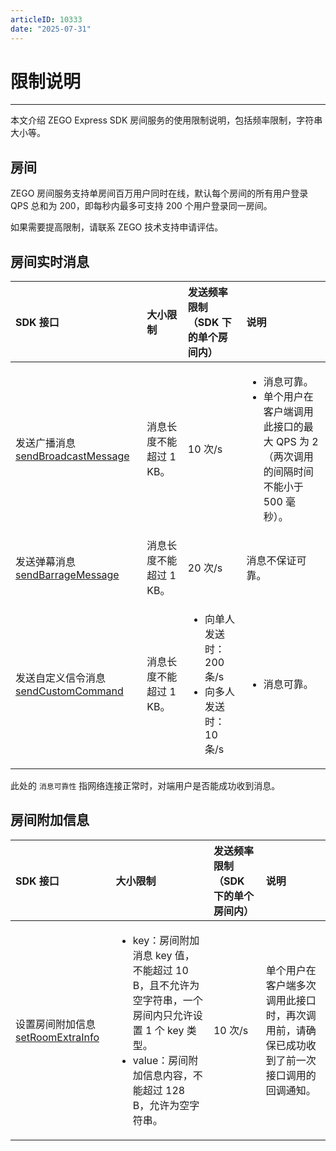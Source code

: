 ```yaml
---
articleID: 10333
date: "2025-07-31"
---
```



# 限制说明
---

本文介绍 ZEGO Express SDK 房间服务的使用限制说明，包括频率限制，字符串大小等。

## 房间

ZEGO 房间服务支持单房间百万用户同时在线，默认每个房间的所有用户登录 QPS 总和为 200，即每秒内最多可支持 200 个用户登录同一房间。

<Note title="说明">


如果需要提高限制，请联系 ZEGO 技术支持申请评估。   

</Note>




## 房间实时消息

| SDK 接口   | 大小限制 | 发送频率限制（SDK 下的单个房间内）  | 说明 |
| :---------- | :----------- | :-------- | :-- |
| 发送广播消息 [sendBroadcastMessage](https://doc-zh.zego.im/unique-api/express-video-sdk/zh/javascript_uni-app/classes/_zegoexpressengine_.zegoexpressengine.html#sendbroadcastmessage)   | 消息长度不能超过 1 KB。    |  10 次/s  | <ul><li>消息可靠。</li><li>单个用户在客户端调用此接口的最大 QPS 为 2（两次调用的间隔时间不能小于 500 毫秒）。</li></ul>|
| 发送弹幕消息 [sendBarrageMessage](https://doc-zh.zego.im/unique-api/express-video-sdk/zh/javascript_uni-app/classes/_zegoexpressengine_.zegoexpressengine.html#sendbarragemessage)   | 消息长度不能超过 1 KB。| 20 次/s | <p>消息不保证可靠。</p> |
| 发送自定义信令消息 [sendCustomCommand](https://doc-zh.zego.im/unique-api/express-video-sdk/zh/javascript_uni-app/classes/_zegoexpressengine_.zegoexpressengine.html#sendcustomcommand)  | 消息长度不能超过 1 KB。  | <ul><li>向单人发送时：200 条/s</li><li>向多人发送时：10 条/s</li></ul> | <ul><li>消息可靠。</li></ul> |

<Note title="说明">


此处的 `消息可靠性` 指网络连接正常时，对端用户是否能成功收到消息。

</Note>




## 房间附加信息

| SDK 接口   | 大小限制  | 发送频率限制（SDK 下的单个房间内）| 说明 |
| :------   | :----------- | :------- | :------- |
| 设置房间附加信息 [setRoomExtraInfo](https://doc-zh.zego.im/unique-api/express-video-sdk/zh/javascript_uni-app/classes/_zegoexpressengine_.zegoexpressengine.html#setroomextrainfo)  | <ul><li> key：房间附加消息 key 值，不能超过 10 B，且不允许为空字符串，一个房间内只允许设置 1 个 key 类型。</li><li>value：房间附加信息内容，不能超过 128 B，允许为空字符串。</li></ul> | 10 次/s | 单个用户在客户端多次调用此接口时，再次调用前，请确保已成功收到了前一次接口调用的回调通知。 |
